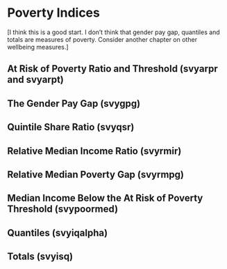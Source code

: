 # Poverty Indices  {#poverty}

[I think this is a good start. 
I don't think that gender pay gap, quantiles and totals are measures of poverty. Consider another chapter on other wellbeing measures.]

## At Risk of Poverty Ratio and Threshold (svyarpr and svyarpt)

## The Gender Pay Gap (svygpg)

## Quintile Share Ratio (svyqsr)

## Relative Median Income Ratio (svyrmir)

## Relative Median Poverty Gap (svyrmpg)

## Median Income Below the At Risk of Poverty Threshold  (svypoormed)

## Quantiles (svyiqalpha)

## Totals (svyisq)
